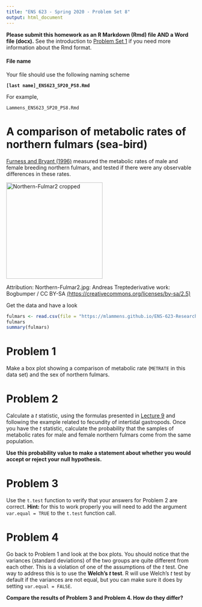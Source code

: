 ```yaml
---
title: "ENS 623 - Spring 2020 - Problem Set 8"
output: html_document
---
```


**Please submit this homework as an R Markdown (Rmd) file AND a Word file (docx).**
See the introduction to [Problem Set 1](http://mlammens.github.io/ENS-623-Research-Stats/problem_sets/Problem-set-1.html) if you need more information about the Rmd format.

#### File name

Your file should use the following naming scheme

**`[last name]_ENS623_SP20_PS8.Rmd`**

For example, 

`Lammens_ENS623_SP20_PS8.Rmd`

# A comparison of metabolic rates of northern fulmars (sea-bird)

[Furness and Bryant (1996)](https://esajournals.onlinelibrary.wiley.com/doi/abs/10.2307/2265587) measured the metabolic rates of male and female breeding northern fulmars, and tested if there were any observable differences in these rates.

<a title="Northern-Fulmar2.jpg: Andreas Trepte
derivative work: Bogbumper / CC BY-SA (https://creativecommons.org/licenses/by-sa/2.5)" href="https://commons.wikimedia.org/wiki/File:Northern-Fulmar2_cropped.jpg"><img width="256" alt="Northern-Fulmar2 cropped" src="https://upload.wikimedia.org/wikipedia/commons/thumb/4/43/Northern-Fulmar2_cropped.jpg/256px-Northern-Fulmar2_cropped.jpg"></a>

Attribution: Northern-Fulmar2.jpg: Andreas Treptederivative work: Bogbumper / CC BY-SA [(https://creativecommons.org/licenses/by-sa/2.5)](https://creativecommons.org/licenses/by-sa/2.5)


Get the data and have a look

```r
fulmars <- read.csv(file = "https://mlammens.github.io/ENS-623-Research-Stats/data/Logan_Examples/Chapter6/Data/furness.csv")
fulmars
summary(fulmars)
```

# Problem 1

Make a box plot showing a comparison of metabolic rate (`METRATE` in this data set) and the sex of northern fulmars.

# Problem 2

Calculate a *t* statistic, using the formulas presented in [Lecture 9](http://mlammens.github.io/ENS-623-Research-Stats/lectures/Lecture-9.html) and following the example related to fecundity of intertidal gastropods. 
Once you have the *t* statistic, calculate the probability that the samples of metabolic rates for male and female northern fulmars come from the same population. 

**Use this probability value to make a statement about whether you would accept or reject your null hypothesis.**

# Problem 3

Use the `t.test` function to verify that your answers for Problem 2 are correct. **Hint:** for this to work properly you will need to add the argument `var.equal = TRUE` to the `t.test` function call.

# Problem 4

Go back to Problem 1 and look at the box plots. 
You should notice that the variances (standard deviations) of the two groups are quite different from each other. This is a violation of one of the assumptions of the *t* test. 
One way to address this is to use the **Welch's *t* test**.
R will use Welch's *t* test by default if the variances are not equal, but you can make sure it does by setting `var.equal = FALSE`.

**Compare the results of Problem 3 and Problem 4. How do they differ?**